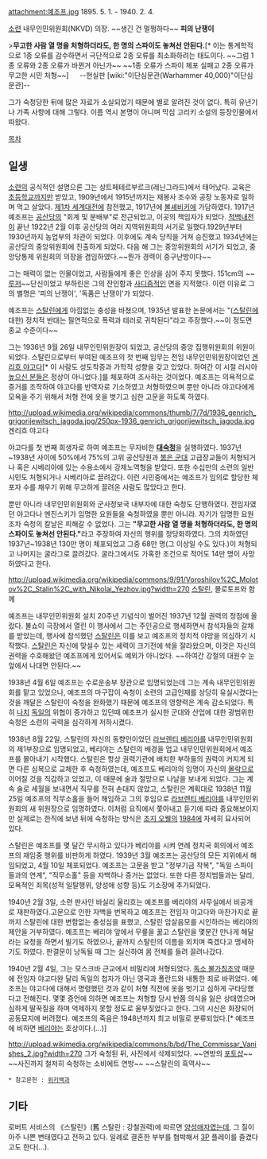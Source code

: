 attachment:예조프.jpg
1895. 5. 1. - 1940. 2. 4.

[[소련]] 내무인민위원회(NKVD) 의장. ~~생긴 건 멀쩡하다~~
'''피의 난쟁이'''

>'''무고한 사람 열 명을 처형하더라도, 한 명의 스파이도 놓쳐선 안된다.'''[* 이는 통계학적으로 1종 오류를 감수하면서 극단적으로 2종 오류를 최소화하려는 태도이다. ~~그럼 1종 오류와 2종 오류가 바뀐거 아닌가~~ ~~1종 오류가 스파이 체포 실패고 2종 오류가 무고한 시민 처형~~]
　
--현실판 [wiki:"이단심문관(Warhammer 40,000)"이단심문관]--

그가 숙청당한 뒤에 많은 자료가 소실되었기 때문에 별로 알려진 것이 없다. 
특히 유년기나 가족 사항에 대해 그렇다. 이름 역시 본명이 아니며 막심 고리키 소설의 등장인물에서 따왔다.

[[목차]]
== 일생 ==
[[소련]]의 공식적인 설명으론 그는 상트페테르부르크(레닌그라드)에서 태어났다. 교육은 [[초등학교]]까지만 받았고, 1909년에서 1915년까지는 재봉사 조수와 공장 노동자로 일하며 먹고 살았다. [[제1차 세계대전]]에 참전했고, 1917년에 [[볼셰비키]]에 가담하였다. 1917년 예조프는 [[공산당]]의 "회계 및 분배부"로 전근되었고, 이곳의 책임자가 되었다. [[적백내전]]이 끝난 1922년 2월 이후 공산당의 여러 지역위원회의 서기로 일했다.1929년부터 1930년까지 농업부의 차관이 되었다. 이후에도 계속 당직을 거쳐 승진했고 1934년에는 공산당의 중앙위원회에 진출하게 되었다. 다음 해 그는 중앙위원회의 서기가 되었고, 중앙당통제 위원회의 의장을 겸임하였다.~~뭔가 경력이 중구난방이다~~

그는 매력이 없는 인물이었고, 사람들에게 좋은 인상을 심어 주지 못했다. 151cm의 ~~[[루저]]~~단신이었고 부하린은 그의 잔인함과 [[사디즘]]적인 면을 지적했다. 이런 이유로 그의 별명은 '피의 난쟁이', '독품은 난쟁이'가 되었다.

예조프는 [[스탈린]]에게 아낌없는 충성을 바쳤으며, 1935년 발표한 논문에서는 "([[스탈린]]에 대한) 정치적 반대는 필연적으로 폭력과 테러로 귀착된다"라고 주장했다.~~이 정도면 종교 수준이다~~

그는 1936년 9월 26일 내무인민위원장이 되었고, 공산당의 중앙 집행위원회의 위원이 되었다. 스탈린으로부터 부여된 예조프의 첫 번째 임무는 전임 내무인민위원장이었던 [[겐리흐 야고다]][* 이 사람도 성도착증과 가학적 성향을 갖고 있었다. 하여간 이 시절 러시아 [[높으신 분들]]은 정상이 아니었다.]를 체포하여 조사하는 것이었다. 예조프는 의욕적으로 증거를 조작하여 야고다를 반역자로 기소하였고 처형하였으며 뿐만 아니라 야고다에게 모욕을 주기 위해서 처형 전에 옷을 벗기고 심한 고문을 하도록 하였다.

http://upload.wikimedia.org/wikipedia/commons/thumb/7/7d/1936_genrich_grigorijewitsch_jagoda.jpg/250px-1936_genrich_grigorijewitsch_jagoda.jpg
겐리흐 야고다

야고다를 첫 번째 희생자로 하여 예조프는 무자비한 '''[[대숙청]]'''을 실행하였다. 1937년~1938년 사이에 50%에서 75%의 고위 공산당원과 [[붉은 군대]] 고급장교들이 처형되거나 혹은 시베리아에 있는 수용소에서 강제노역형을 받았다. 또한 수십만의 소련의 일반시민도 처형되거나 시베리아로 끌려갔다. 이런 시민중에서는 예조프가 임의로 할당한 체포자 수를 채우기 위해 무고하게 끌려온 사람도 많았다고 한다. 

뿐만 아니라 내무인민위원회와 군사정보국 내부자에 대한 숙청도 단행하였다. 전임자였던 야고다나 멘진스키가 임명한 요원들을 숙청하였을 뿐만 아니라. 자기가 임명한 요원조차 숙청의 칼날은 피해갈 수 없었다. 그는 '''"무고한 사람 열 명을 처형하더라도, 한 명의 스파이도 놓쳐선 안된다."'''라고 주장하여 자신의 행위를 정당화하였다. 그의 치하였던 1937년~1938년 130만 명이 체포되었고 그중 68만 명(그 이상일 수도 있다.)이 처형되고 나머지는 굴라그로 끌려갔다. 굴라그에서도 가혹한 조건으로 적어도 14만 명이 사망하였다고 한다.

http://upload.wikimedia.org/wikipedia/commons/9/91/Voroshilov%2C_Molotov%2C_Stalin%2C_with_Nikolai_Yezhov.jpg?width=270
[[스탈린]], 몰로토프와 함께

예조프는 내무인민위원회 설치 20주년 기념식이 벌어진 1937년 12월 권력의 정점에 올랐다. 볼쇼이 극장에서 열린 이 행사에서 그는 주인공으로 행세하면서 참석자들의 갈채를 받았는데, 행사에 참석했던 [[스탈린]]은 이를 보고 예조프의 정치적 야망을 의심하기 시작했다. [[스탈린]]은 자신에 맞설수 있는 세력이 크기전에 싹을 잘라왔으며, 이것은 자신의 권력을 수호해왔던 예조프에게 있어서도 예외가 아니었다. ~~하여간 강철의 대원수 눈앞에서 나대면 안된다.~~

1938년 4월 6일 예조프는 수로운송부 장관으로 임명되었는데 그는 계속 내무인민위원회를 맡고 있었으나, 예조프의 마구잡이 숙청이 소련의 고급인재를 상당히 유실시켰다는 것을 깨달은 스탈린이 숙청을 완화했기 때문에 예조프의 영향력은 계속 감소되었다. 특히 [[나치]] [[독일]]의 위협이 증가하고 있던때 예조프가 실시한 군대와 산업에 대한 광범위한 숙청은 소련의 국력을 심각하게 저하시켰다.

1938년 8월 22일, 스탈린의 자신의 동향인이었던 [[라브렌티 베리야]]를 내무인민위원회의 제1부장으로 임명되었고, 베리야는 스탈린의 배경을 업고 내무인민위원회에서 예조프를 몰아내기 시작했다. 스탈린은 항상 권력기관에 배치한 부하들의 권력이 커지게 되면 다른 심복으로 교체한 후 숙청하였는데, 예조프도 베리야의 임명이 자신의 [[몰락]]으로 이어질 것을 직감하고 있었고, 이 때문에 술과 절망으로 나날을 보내게 되었다. 그는 계속 술로 세월을 보내면서 직무를 전혀 손대지 않았고, 스탈린은 계획대로 1938년 11월 25일 예조프의 직무소홀을 들어 해임하고 그의 후임으로 [[라브렌티 베리야]]를 내무인민위원회의 새 위원장으로 임명하였다. 이처럼 요직에서 쫓아내고 듣기에 따라 중요해보이지만 실제로는 한직에 보낸 뒤에 숙청하는 방식은 [[조지 오웰]]의 [[1984]]에 자세히 묘사되어 있다.

스탈린은 예조프를 몇 달간 무시하고 있다가 베리야를 시켜 연례 정치국 회의에서 예조프의 재임중 행위를 비판하게 하였다. 1939년 3월 예조프는 공산당의 모든 지위에서 해임되었고, 4월 10일 체포되었다. 예조프는 고문을 받고 "정부기금 착복", "독일 스파이들과의 연계", "직무소홀" 등을 자백하나 증거는 없었다. 또한 다른 정치범들과는 달리, 모욕적인 죄목(성적 일탈행위, 양성애 성향 등)도 기소장에 추가되었다.

1940년 2월 3일, 소련 판사인 바실리 울리흐는 예조프를 베리야의 사무실에서 비공개로 재판하였다.고문으로 인한 자백을 번복하고 예조프는 전임자 야고다와 마찬가지로 끝까지 스탈린에 대한 변함없는 충성심을 표했고, 스탈린 암살음모를 시인하라는 베리야의 제안을 거부하였다. 예조프는 베리야 앞에서 무릎을 꿇고 스탈린을 몇분간 만나게 해달라는 요청을 하면서 빌기도 하였으나, 끝까지 스탈린의 이름을 외치며 죽겠다고 맹세하기도 하였다. 판결문이 낭독될 때 그는 실신하여 몸 전체를 들려 끌려나갔다.

1940년 2월 4일, 그는 모스크바 근교에서 비밀리에 처형되었다. [[독소 불가침조약]] 때문에 전임자 야고다완 달리 독일의 첩자가 아닌 영국과 폴란드와 내통한 죄로 바뀌었다. 예조프는 야고다에 대해서 명령했던 것과 같이 처형 직전에 옷을 벗기고 심하게 구타당했다고 전해진다. 몇몇 증언에 의하면 예조프는 처형할 당시 반쯤 의식을 잃은 상태였으며 심하게 딸꾹질을 하며 억제하지 못할 정도로 울부짖었다고 한다. 그의 시신은 화장되어 공동묘지에 버려졌다. 예조프의 죽음은 1948년까지 최고 비밀로 분류되었다.[* 예조프에 비하면 [[베리야]]는 호상이다.(...)]

http://upload.wikimedia.org/wikipedia/commons/b/bd/The_Commissar_Vanishes_2.jpg?width=270
그가 숙청된 뒤, 사진에서 삭제되었다. ~~연방의 [[포토샵]]~~
~~사진까지 철저히 숙청하는 소비에트 연방~~
~~스탈린의 흑역사~~

 * 참고문헌 : [http://ko.wikipedia.org/wiki/%EB%8B%88%EC%BD%9C%EB%9D%BC%EC%9D%B4_%EC%98%88%EC%A1%B0%ED%94%84 위키백과]

== 기타 ==
로버트 서비스의 《스탈린》(舊 스탈린 : 강철권력)에 따르면 [[양성애자]]였는데, 그 질이 아주 나쁜 변태였다고 전하고 있다. 일례로 결혼한 부부를 협박해서 [[3P]] 플레이를 즐겼다고도 한다(...).
